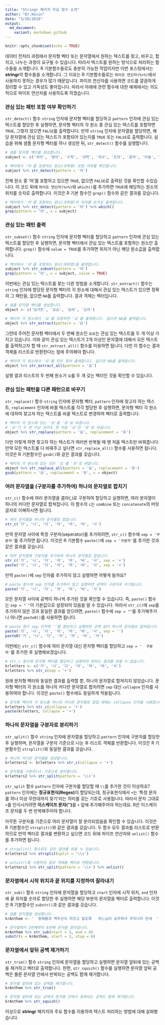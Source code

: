 ```yaml
---
title: "Stringr 패키지 주요 함수 소개"
author: "Dr.Kevin"
date: "3/26/2018"
output: 
  md_document:
    variant: markdown_github
---
```


```r
knitr::opts_chunk$set(echo = TRUE)
```

데이터 전처리 과정에서 문자형 벡터 또는 문자열에서 원하는 텍스트를 찾고, 바꾸고, 합치고, 나누는 과정이 요구될 수 있습니다. 따라서 텍스트를 원하는 방식으로 처리하는 함수들을 소개합니다. R 기본함수들로도 충분히 가능한 작업이지만 이번 포스팅에서는 **stringr**의 함수들을 소개합니다. 그 이유는 R 기본함수들로는 `파이프 연산자(%>%)`에서 사용하지 못하는 경우가 많기 때문입니다. 파이프 연산자를 사용하면 코드를 깔끔하게 정리할 수 있고 가독성도 좋아집니다. 따라서 아래에 관련 함수에 대한 예제에서는 의도적으로 파이프 연산자를 사용하도록 하겠습니다. 

### 관심 있는 패턴 포함 여부 확인하기

`str_detect()` 함수 `string` 인자에 문자형 벡터를 할당하고 `pattern` 인자에 관심 있는 텍스트를 할당한 후 실행하면, 문자형 벡터의 각 원소 중 관심 있는 텍스트를 포함하면 `TRUE`, 그렇지 않으면 `FALSE`를 출력합니다. 만약 `string` 인자에 문자열을 할당하면, 해당 문자열에 관심 있는 텍스트가 포함되어 있는지를 `TRUE` 또는 `FALSE`로 출력합니다. 실습을 위해 샘플 문자형 벡터를 하나 생성한 뒤, `str_detect()` 함수를 실행합니다. 

```r
# 샘플 문자형 벡터를 생성합니다. 
subject <- c('국어', '영어', '수학', '과학', '국사', '도덕', '음악', '미술', '체육')

# 벡터에서 '어'를 포함하는 원소(과목명) 포함 여부를 확인합니다. 
subject %>% str_detect(pattern = '어')
```

전체 원소 중 '어'를 포함하고 있으면 `TRUE`, 없으면 `FALSE`로 출력된 것을 확인할 수있습니다. 이 코드 뒤에 `파이프 연산자(%>%)`와 `which()`를 추가하면 `TRUE`에 해당하는 원소의 위치를 숫자로 출력합니다. 이것은 R 기본 함수인 `grep()` 함수와 같은 결과를 갖습니다. 

```r
# 벡터에서 '어'를 포함하는 원소(과목명)의 위치를 숫자로 출력합니다.
subject %>% str_detect(pattern = '어') %>% which()
grep(pattern = '어', x = subject)
```

### 관심 있는 패턴 출력

`str_subset()` 함수 `string` 인자에 문자형 벡터를 할당하고 `pattern` 인자에 관심 있는 텍스트를 할당한 후 실행하면, 문자형 벡터에서 관심 있는 텍스트를 포함하는 원소만 출력합니다. `grep()` 함수에 `value = TRUE`를 추가하면 위치가 아닌 해당 원소값을 출력합니다. 

```r
# 벡터에서 '어'를 포함하는 원소(과목명)을 출력합니다.
subject %>% str_subset(pattern = '어')
grep(pattern = '어', x = subject, value = TRUE)
```

이번에는 관심 있는 텍스트를 찾는 다른 방법을 소개합니다. `str_extract()` 함수는 `string` 인자에 할당된 문자형 벡터의 각 원소에 대해서 관심 있는 텍스트가 있으면 정확히 그 패턴을, 없으면 `NA`를 출력합니다. 결과 객체는 벡터입니다. 

```r
# 샘플 문자형 벡터를 생성합니다. 
object <- c('요거트', '요요', '요리', '오리')

# 벡터의 각 원소에서 '요'를 포함하면 '요'를 출력합니다. 없으면 NA를 출력합니다. 
object %>% str_extract(pattern = '요')
```

그런데 주어진 문자형 벡터에서 두 번째 원소인 `요요`는 관심 있는 텍스트를 두 개 이상 가지고 있습니다. 이와 같이 관심 있는 텍스트가 2개 이상인 문자열에 대해서 모든 텍스트를 출력하고자 할 때 `str_extract_all()` 함수를 이용하면 됩니다. 다만 이 함수는 결과 객체를 리스트로 반환한다는 점에 주의해야 합니다. 

```r
# 벡터의 각 원소에서 '요'를 모두 찾아 출력합니다. 없으면 NA를 출력합니다. 
object %>% str_extract_all(pattern = '요')
```

실행 결과 리스트의 두 번째 원소가 `요`를 두 개 갖는 벡터인 것을 확인할 수 있습니다. 

### 관심 있는 패턴을 다른 패턴으로 바꾸기

`str_replace()` 함수 `string` 인자에 문자형 벡터, `pattern` 인자에 찾고자 하는 텍스트, `replacement` 인자에 바꿀 텍스트를 각각 할당한 후 실행하면, 문자형 벡터 각 원소에 대하여 찾고자 하는 텍스트를 바꿀 텍스트로 변경하여 벡터로 출력합니다. 

```r
# 벡터의 각 원소에 있는 '요'를 '유'로 바꿉니다. 
# '요'가 두 번 이상 있어도 맨 처음 '요'만 '유'로 바꿉니다. 
object %>% str_replace(pattern = '요', replacement = '유')
```

다만 이렇게 하면 찾고자 하는 텍스트가 여러번 반복될 때 맨 처음 텍스트만 바꿔줍니다. 만약 모든 텍스트를 다 바꿔주고 싶다면 `str_replace_all()` 함수를 사용하면 됩니다. 이것은 R 기본함수인 `gsub()`와 같은 결과를 갖습니다. 

```r
# 벡터의 각 원소에 있는 모든 '요'를 '유'로 바꿉니다. 
object %>% str_replace_all(pattern = '요', replacement = '유')
gsub(pattern = '요', replacement = '유', x = object)
```

### 여러 문자열을 (구분자를 추가하여) 하나의 문자열로 합치기 

`str_c()` 함수에 여러 문자열을 콤마(,)로 구분하여 할당하고 실행하면, 여러 문자열이 하나의 커다란 문자열로 합쳐집니다. 이 함수의 `c`는 `combine` 또는 `concatenate`의 머릿글자로 이해하시면 됩니다. 

```r
# 여러 문자열을 하나의 문자열로 합칩니다.
str_c('가', '나', '다', '라', '마', '바', '사')
```

만약 문자열 사이에 특정 구분자(seperator)를 추가하려면, `str_c()` 함수에 `sep = '구분자'`를 추가하면 됩니다. 이것은 R 기본함수 `paste()`에 `sep = '구분자'`를 추가한 것과 같은 결과를 갖습니다. 

```r
# 여러 문자열에 구분자를 추가하여 하나의 문자열로 합칩니다.
str_c('가', '나', '다', '라', '마', '바', '사', sep = '+')
paste('가', '나', '다', '라', '마', '바', '사', sep = '+')
```

만약 `paste()`에 `sep` 인자를 추가하지 않고 실행하면 어떻게 될까요? 

```r
# paste 함수에 sep 인자를 추가하지 않고 실행하면 공백이 구분자로 추가됩니다. 
paste('가', '나', '다', '라', '마', '바', '사')
```

모든 문자열 사이에 공백이 하나씩 추가된 것을 확인할 수 있습니다. 즉, `paste()` 함수는 `sep = " "`이 기본값으로 설정되어 있음을 알 수 있습니다. 따라서 `str_c()`에 `sep`를 추가하지 않은 것과 동일한 결과를 얻으려면, `paste()` 함수에 `sep = ""`를 추가해주거나 아니면 `paste0()`를 사용하면 됩니다. 

```r
# paste 함수 sep 인자에 ''를 할당하고 실행하면 공백 없이 하나의 문자열로 합쳐집니다.
paste('가', '나', '다', '라', '마', '바', '사', sep = '')
paste0('가', '나', '다', '라', '마', '바', '사')
```

이번에는 `str_c()` 함수에 여러 문자열 대신 문자형 벡터를 할당하고 `sep = '  구분자'`를 추가한 후 실행해보겠습니다. 

```r
# str_c 함수에 문자형 벡터를 할당하고 실행하면 원하는 결과를 얻을 수 없습니다. 
krletters <- c('가', '나', '다', '라', '마', '바', '사')
krletters %>% str_c(sep = '+')
```

원래 문자형 벡터와 동일한 결과를 출력할 뿐, 하나의 문자열로 합쳐지지 않았습니다. 문자형 벡터의 각 원소를 하나의 커다란 문자열로 합치려면 `sep` 대신 `collapse` 인자를 사용하여야 합니다. 이것은 `paste()` 함수에도 동일하게 적용됩니다. 

```r
# 문자형 벡터의 각 원소를 하나의 커다란 문자열로 합칠 때에는 collapse 인자를 사용합니다. 
krletters %>% str_c(collapse = '+')
paste(krletters, collapse = '+')
```

### 하나의 문자열을 구분자로 분리하기 

`str_split()` 함수 `string` 인자에 문자열을 할당하고 `pattern` 인자에 구분자를 할당한 후 실행하며, 문자열을 구분자 기준으로 나눈 후 리스트 객체를 반환합니다. 이것은 R 기본함수인 `strsplit()`와 동일한 결과를 갖습니다. 

```r
# 하나의 커다란 문자열을 생성합니다. 
krletters2 <- krletters %>% str_c(collapse = '+')

# 문자열을 구분자(+) 기준으로 분리합니다. 
krletters2 %>% str_split(pattern = '\\+')
```

`str_split` 함수 `pattern` 인자에 구분자를 할당할 때 `\\`를 추가한 것이 이상하죠? `pattern` 인자에는 **정규표현식(Regex)**이 할당되는데, 정규표현식에서 `+`는 '특정 문자를 하나 이상 무한대까지 찾기'라는 의미를 갖는 기호로 사용됩니다. 따라서 문자 그대로 `+`를 인식시키려면 **이스케이프 문자('\')**를 `+` 앞에 추가해주어야 하는데요. R은 이스케이프 문자를 두 번 반복해주어야 합니다. 

아무튼 구분자를 기준으로 여러 문자열이 잘 분리되었음을 확인할 수 있습니다. 이것은 R 기본함수인 `strsplit()`와 같은 결과를 갖습니다. 두 함수 모두 결과를 리스트로 반환하므로 만약 벡터로 결과를 변환하고 싶으면 코드 뒤에 파이프 연산자와 `unlist()` 함수를 추가하면 됩니다. 


```r
# strsplit() 함수로도 같은 결과를 얻을 수 있습니다. 
krletters2 %>% strsplit(split = '\\+')

# unlist()를 사용하여 결과 객체를 벡터로 변환합니다. 
krletters2 %>% str_split(pattern = '\\+') %>% unlist()
```

### 문자열에서 시작 위치과 끝 위치를 지정하여 잘라내기

`str_sub()` 함수 `string` 인자에 문자열을 할당하고 `start` 인자에 시작 위치, `end` 인자에 끝 위치를 숫자로 할당한 후 실행하면 해당 부분의 문자열을 벡터로 출력합니다. 이것은 R 기본함수인 `substr()`과 같은 결과를 갖습니다. 

```r
# 샘플 문자열을 생성합니다. 
krAnthem <- '  동해물과 백두산이 마르고 닳도록   하느님이 보우하사 우리나라 만세  '

# 문자열에서 3번째부터 6번째 문자를 잘라냅니다. 
krAnthem %>% str_sub(start = 3, end = 6)
substr(x = krAnthem, start = 3, stop = 6)
```

### 문자열에서 앞뒤 공백 제거하기
`str_trim()` 함수 `string` 인자에 문자열을 할당하고 실행하면 문자열 앞뒤에 있는 공백을 제거하고 벡터로 출력합니다. 한편, `str_squich()` 함수를 실행하면 문자열 앞뒤 공백은 물론 문자열 안에서 반복되는 공백도 함께 제거합니다.  

```r
# 문자열 앞뒤에 있는 공백을 제거합니다. 
krAnthem %>% str_trim()

# 문자열 앞뒤에 있는 공백과 문자열 안에서 중복되는 공백도 함께 제거합니다. 
krAnthem %>% str_squish()
```

이상으로 **stringr** 패키지의 주요 함수를 이용하여 텍스트 처리하는 방법에 대해 살펴봤습니다.
